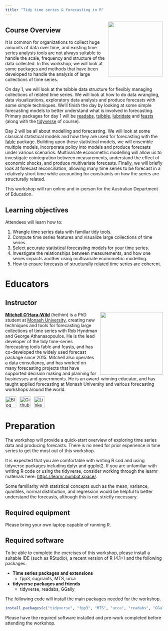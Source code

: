```yaml
---
title: "Tidy time series & forecasting in R"
---
```


![](images/fable.svg){style="float:right;padding: 0 0 0 10px;" fig-alt="Fable Hex Logo" width="175"}

## Course Overview

It is common for organizations to collect huge amounts of data over time, and existing time series analysis tools are not always suitable to handle the scale, frequency and structure of the data collected. In this workshop, we will look at some packages and methods that have been developed to handle the analysis of large collections of time series.

On day 1, we will look at the tsibble data structure for flexibly managing collections of related time series. We will look at how to do data wrangling, data visualizations, exploratory data analysis and produce forecasts with some simple techniques. We'll finish the day by looking at some simple forecasting models to better understand what is involved in forecasting. Primary packages for day 1 will be [readabs](https://cran.r-project.org/package=readabs), [tsibble](https://cran.r-project.org/package=tsibble), [lubridate](https://cran.r-project.org/package=lubridate) and [feasts](https://cran.r-project.org/package=feasts) (along with the [tidyverse](http://tidyverse.org) of course).

Day 2 will be all about modelling and forecasting. We will look at some classical statistical models and how they are used for forecasting with the [fable](https://cran.r-project.org/package=fable) package. Building upon these statistical models, we will ensemble multiple models, incorporate policy into models and produce forecasts under various scenarios. Multivariate econometric modelling will allow us to investigate cointegration between measurements, understand the effect of economic shocks, and produce multivariate forecasts. Finally, we will briefly look at forecast reconciliation, allowing many time series to be forecast in a relatively short time while accounting for constraints on how the series are structurally related.

This workshop will run online and in-person for the Australian Department of Education.

## Learning objectives

Attendees will learn how to:

1. Wrangle time series data with familiar tidy tools.
2. Compute time series features and visualize large collections of time series.
3. Select accurate statistical forecasting models for your time series.
4. Investigate the relationships between measurements, and how one series impacts another using multivariate econometric modelling.
5. How to ensure forecasts of structurally related time series are coherent.

# Educators

## Instructor

![](images/mitch.jpg){style="float:right;padding: 0 0 0 10px;" fig-alt="Headshot of Mitchell O'Hara-Wild" width="200"}
[**Mitchell O'Hara-Wild**](https://mitchelloharawild.com/) (he/him) is a PhD student at [Monash University](https://www.monash.edu), creating new techniques and tools for forecasting large collections of time series with Rob Hyndman and George Athanasopoulos. He is the lead developer of the tidy time-series forecasting tools fable and feasts, and has co-developed the widely used forecast package since 2015. Mitchell also operates a data consultancy, and has worked on many forecasting projects that have supported decision making and planning for businesses and governments. He is an award-winning educator, and has taught applied forecasting at Monash University and various forecasting workshops around the world.


<div align="center">
<a href="https://www.mitchelloharawild.com"><img border="0" alt="Blog" src="https://assets.dryicons.com/uploads/icon/svg/4926/home.svg" width="35" height="35"></a>&ensp;
<a href="https://github.com/mitchelloharawild"><img border="0" alt="Github" src="https://assets.dryicons.com/uploads/icon/svg/8312/cc33248a-e56e-4e7f-93f4-0e16350e5768.svg" width="35" height="35"></a>&ensp; 
<a href="https://www.linkedin.com/in/mitchelloharawild/"><img border="0" alt="LinkedIn" src="https://assets.dryicons.com/uploads/icon/svg/8337/a347cd89-1662-4421-be90-58e5e8004eae.svg" width="35" height="35"></a>&ensp;&emsp;
</div>

# Preparation

The workshop will provide a quick-start overview of exploring time series data and producing forecasts. There is no need for prior experience in time series to get the most out of this workshop.

It is expected that you are comfortable with writing R cod and using tidyverse packages including dplyr and ggplot2. If you are unfamiliar with writing R code or using the tidyverse, consider working through the learnr materials here: <https://learnr.numbat.space/>.

Some familiarity with statistical concepts such as the mean, variance, quantiles, normal distribution, and regression would be helpful to better understand the forecasts, although this is not strictly necessary.

## Required equipment

Please bring your own laptop capable of running R.

## Required software

To be able to complete the exercises of this workshop, please install a suitable IDE (such as RStudio), a recent version of R (4.1+) and the following packages.

-   **Time series packages and extensions**
    -   fpp3, sugrrants, MTS, urca
-   **tidyverse packages and friends**
    -   tidyverse, readabs, GGally

The following code will install the main packages needed for the workshop.

```r
install.packages(c("tidyverse", "fpp3", "MTS", "urca", "readabs", "GGally", "sugrrants"))
```

Please have the required software installed and pre-work completed before attending the workshop.